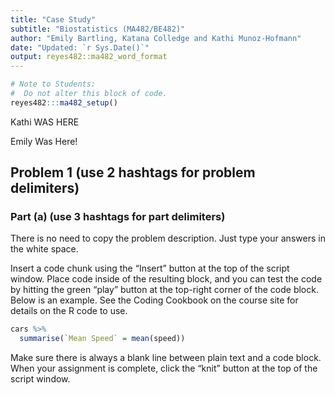 ---
title: "Case Study"
subtitle: "Biostatistics (MA482/BE482)"
author: "Emily Bartling, Katana Colledge and Kathi Munoz-Hofmann"
date: "Updated: `r Sys.Date()`"
output: reyes482::ma482_word_format
---

```{r setup, include=FALSE}
# Note to Students:
#  Do not alter this block of code.
reyes482:::ma482_setup()
```

Kathi WAS HERE

Emily Was Here!

## Problem 1 (use 2 hashtags for problem delimiters)

### Part (a) (use 3 hashtags for part delimiters)
There is no need to copy the problem description.  Just type your answers in the white space.

Insert a code chunk using the "Insert" button at the top of the script window.  Place code inside of the resulting block, and you can test the code by hitting the green "play" button at the top-right corner of the code block.  Below is an example.  See the Coding Cookbook on the course site for details on the R code to use.

```{r}
cars %>% 
  summarise(`Mean Speed` = mean(speed))
```

Make sure there is always a blank line between plain text and a code block.  When your assignment is complete, click the "knit" button at the top of the script window.

